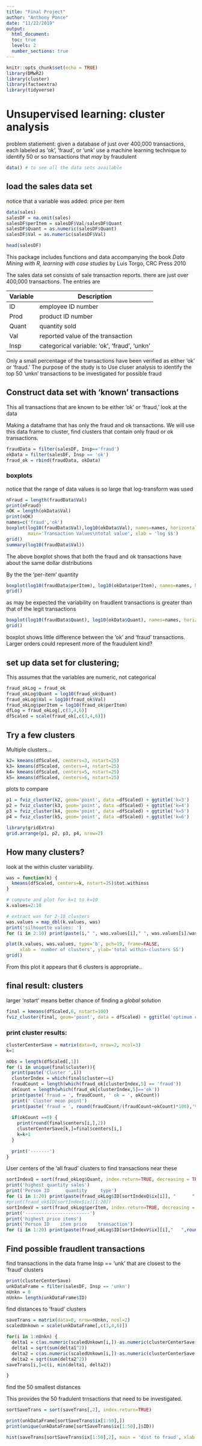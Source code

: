 ---
title: "Final Project"
author: "Anthony Ponce"
date: "11/22/2019"
output: 
  html_document:
  toc: true
  levels: 2
  number_sections: true
---

```{r setup }
knitr::opts_chunk$set(echo = TRUE)
library(DMwR2)
library(cluster)
library(factoextra)
library(tidyverse)
```

# Unsupervised learning: cluster analysis
problem statiement: given a database of just over 400,000 transactions, each labeled as 'ok', 'fraud', or 'unk' use a machine learning technique to identify 50 or so transactions that *may* by fraudulent

```{r dataSets, echo=FALSE, include=FALSE}
data() # to see all the data sets available
```

## load the sales data set  
notice that a variable was added: price per item

```{r}
data(sales)
salesDF = na.omit(sales)
salesDF$perItem = salesDF$Val/salesDF$Quant
salesDF$Quant = as.numeric(salesDF$Quant)
salesDF$Val = as.numeric(salesDF$Val)

head(salesDF)
```


This package includes functions and data accompanying the book
*Data Mining with R, learning with case studies* by Luis Torgo, CRC Press 2010

The sales data set consists of sale transaction reports.  there are just over 400,000 transactions.  The entries are 

Variable |  Description
---------|----------------
ID      | employee ID number   
Prod     | product ID number 
Quant    | quantity sold
Val     |  reported value of the transaction
Insp    | categorical variable: 'ok', 'fraud', 'unkn'

Only a small percentage of the transactions have been verified as either 'ok' or 'fraud.' 
The purpose of the study is to Use cluser analysis to identify the top 50 'unkn' transactions to be investigated for possible fraud

## Construct data set with 'known' transactions
This all transactions that are known to be either 'ok' or 'fraud,' look at the data

Making a dataframe that has only the fraud and ok transactions. We will use this data frame to cluster, find clusters that contain only fraud or ok transactions.

```{r}
fraudData = filter(salesDF, Insp=='fraud')
okData = filter(salesDF, Insp == 'ok')
fraud_ok = rbind(fraudData, okData)

```

### boxplots
notice that the range of data values is so large that log-transform was used

```{r}
nFraud = length(fraudData$Val)
print(nFraud)
nOK = length(okData$Val)
print(nOK)
names=c('fraud','ok')
boxplot(log10(fraudData$Val),log10(okData$Val), names=names, horizontal = TRUE, 
        main='Transaction Values\ntotal value', xlab = 'log $$')
grid()
summary(log10(fraudData$Val))
```


The above boxplot shows that both the fraud and ok transactions have about the same dollar distributions


By the the 'per-item' quantity

```{r}

boxplot(log10(fraudData$perItem), log10(okData$perItem), names=names, horizontal = TRUE, main='Transaction Values\nitem price', xlab = 'log price per item')
grid()


```

as may be expected the variability on fraudlent transactions is greater than that of the legit transactions

```{r}

boxplot(log10(fraudData$Quant), log10(okData$Quant), names=names, horizontal = TRUE, main='Quantity of transactions', xlab = 'log number of transactions')
grid()


```

boxplot shows little difference between the 'ok' and 'fraud' transactions.  Larger orders could represent more of the fraudulent kind?

## set up data set for clustering; 
This assumes that the variables are numeric, not categorical

```{r}
fraud_okLog = fraud_ok
fraud_okLog$Quant = log10(fraud_ok$Quant)
fraud_okLog$Val = log10(fraud_ok$Val)
fraud_okLog$perItem = log10(fraud_ok$perItem)
dfLog = fraud_okLog[,c(3,4,6)]
dfScaled = scale(fraud_ok[,c(3,4,6)])

```


##  Try a few clusters  
Multiple clusters...

```{r}
k2= kmeans(dfScaled, centers=3, nstart=25)
k3= kmeans(dfScaled, centers=4, nstart=25)
k4= kmeans(dfScaled, centers=5, nstart=25)
k5= kmeans(dfScaled, centers=6, nstart=25)
```

plots to compare

```{r comparePlots}
p1 = fviz_cluster(k2, geom='point', data =dfScaled) + ggtitle('k=3')
p2 = fviz_cluster(k3, geom='point', data =dfScaled) + ggtitle('k=4')
p3 = fviz_cluster(k4, geom='point', data =dfScaled) + ggtitle('k=5')
p4 = fviz_cluster(k5, geom='point', data =dfScaled) + ggtitle('k=6')

library(gridExtra)
grid.arrange(p1, p2, p3, p4, nrow=2)
```

## How many clusters?   
look at the within cluster variability.   

```{r withinClusterPlot }
was = function(k) {
  kmeans(dfScaled, centers=k, nstart=25)$tot.withinss 
}

# compute and plot for k=1 to k=10
k.values=2:10

# extract was for 2-10 clusters
was.values = map_dbl(k.values, was)
print('silhouette values: ')
for (i in 2:10) print(paste(i," ", was.values[i]," ", was.values[i]/was.values[1]*100,"%"))

plot(k.values, was.values, type='b', pch=19, frame=FALSE, 
     xlab = 'number of clusters', ylab='total within-clusters SS')
grid()
```

From this plot it appears that 6 clusters is appropriate.. 

## final result: clusters
larger 'nstart' means better chance of finding a _global_ solution

```{r}
final = kmeans(dfScaled,6, nstart=100)
fviz_cluster(final, geom='point', data = dfScaled) + ggtitle('optimum clusters')
```

### print cluster results:

```{r echo = FALSE}
clusterCenterSave = matrix(data=0, nrow=2, ncol=3)
k=1

nObs = length(dfScaled[,1])
for (i in unique(final$cluster)){
  print(paste('Cluster ',i))
  clusterIndex = which(final$cluster==i)
  fraudCount = length(which(fraud_ok[clusterIndex,5] == 'fraud'))
  okCount = length(which(fraud_ok[clusterIndex,5]=='ok'))
  print(paste('fraud = ', fraudCount, ' ok = ', okCount))
  print(' Cluster mean point')
  print(paste('fraud = ', round(fraudCount/(fraudCount+okCount)*100),'%'))
  
  if(okCount ==0) {
    print(round(final$centers[i,],2))
    clusterCenterSave[k,]=final$centers[i,]
    k=k+1
  }
  
  print('-------')
}

```

User centers of the 'all fraud' clusters to find transactions near these 

```{r echo=FALSE}
sortIndexQ = sort(fraud_okLog$Quant, index.return=TRUE, decreasing = TRUE)
print('highest quantity sales')
print('Person ID      quantity     type')
for (i in 1:20) print(paste(fraud_okLog$ID[sortIndexQ$ix[i]], "      ",round(10^fraud_okLog$Quant[sortIndexQ$ix[i]]),"   ", fraud_okLog$Insp[sortIndexQ$ix[i]]))
#print(fraud_ok$ID[sortIndex$ix][1:20])
sortIndexV = sort(fraud_okLog$perItem, index.return=TRUE, decreasing = TRUE)
print('------------------------')
print('highest price items')
print('Person ID    item price    transaction')
for (i in 1:20) print(paste(fraud_okLog$ID[sortIndexV$ix][i],"   ",round(10^(fraud_okLog$perItem[sortIndexV$ix[i]]),4), "       ", fraud_okLog$Insp[sortIndexV$ix[i]]))

```

## Find possible fraudlent transactions
find transactions in the data frame Insp == 'unk' that are closest to the 'fraud' clusters

```{r}
print(clusterCenterSave)
unkDataFrame = filter(salesDF, Insp == 'unkn')
nUnkn = 0
nUnkn= length(unkDataFrame$ID)
```

find distances to 'fraud' clusters

```{r}
saveTrans = matrix(data=0, nrow=nUnkn, ncol=2)
scaledUnkown = scale(unkDataFrame[,c(3,4,6)])

for(i in 1:nUnkn) {
  delta1 = c(as.numeric(scaledUnkown[i,])-as.numeric(clusterCenterSave[1,]))
  delta1 = sqrt(sum(delta1^2))
  delta2 = c(as.numeric(scaledUnkown[i,])-as.numeric(clusterCenterSave[2,]))
  delta2 = sqrt(sum(delta2^2))
saveTrans[i,]=c(i, min(delta1, delta2))

}

```

find the 50 smallest distances

This provides the 50 fradulent trnsactions that need to be investigated.

```{r}
sortSaveTrans = sort(saveTrans[,2], index.return=TRUE)

print(unkDataFrame[sortSaveTrans$ix[1:50],])
print(unique(unkDataFrame[sortSaveTrans$ix[1:50],]$ID))

```


```{r}
hist(saveTrans[sortSaveTrans$ix[1:50],2], main = 'dist to fraud', xlab = 'distr',freq = FALSE)
```

